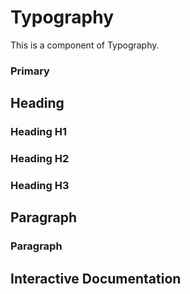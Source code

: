 

<Meta of={Story} />

# Typography

This is a component of Typography.

### Primary
<Canvas of={Story.Primary} layout="centered" />

## Heading
### Heading H1
<Canvas of={Story.TextHeading1} layout="centered" />

### Heading H2
<Canvas of={Story.TextHeading2} layout="centered" />

### Heading H3
<Canvas of={Story.TextHeading3} layout="centered" />

## Paragraph
### Paragraph
<Canvas of={Story.TextParagraph} layout="centered" />

## Interactive Documentation

<Primary />
<Controls />
